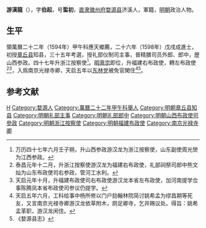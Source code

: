 '''游漢龍'''（{{bd|？||？|catIdx=}}），字'''伯起'''，号'''蜇初'''，[[直隶|直隶]][[徽州府|徽州府]][[婺源县|婺源县]]济溪人，軍籍，[[明朝|明朝]]政治人物。

== 生平 ==
領萬曆二十二年（1594年）甲午科應天鄉薦，二十六年（1598年）戊戌成進士，初授[[章丘县|章丘县]]知县，三十五年考選，授礼部仪制司主事，晉精膳司员外郎、郎中，歴山西参政。四十七年升浙江按察使<ref>万历四十七年六月壬子朔，升山西参政游汉龙为浙江按察使，山东副使周光爕为江西参政。</ref>。[[明熹宗|明熹宗]]即位，升福建右布政使，轉左布政使<ref>泰昌元年十二月，升浙江按察使游汉龙为福建右布政使，礼部祠祭司郎中熊文灿为山东布政使司右参政，管河工水利。</ref><ref>天启元年十月，升福建布政使司右布政使游汉龙本省左布政使，加河南提学佥事陈腾凤本省布政使司参议仍提学。</ref>，入爲南京光禄寺卿，天启五年以[[东林党|东林党]]被免官閑住<ref>天启五年六月，工科给事中杨所修以门户劾翰林院简讨姚希孟为缪昌期等死友，又言南京光禄寺卿游汉龙依草附木，厕足卿寺，乞并赐议处。得旨：姚希孟革职，游汉龙闲住。</ref><ref>《婺源县志》</ref>。

==参考文献==
{{reflist}}

{{萬曆二十六年戊戌科殿試金榜}}

{{Authority control}}

{{DEFAULTSORT:}}
[[Category:游姓|H]]
[[Category:婺源人|Category:婺源人]]
[[Category:萬曆二十二年甲午科舉人|Category:萬曆二十二年甲午科舉人]]
[[Category:明朝章丘县知县|Category:明朝章丘县知县]]
[[Category:明朝礼部主事|Category:明朝礼部主事]]
[[Category:明朝礼部郎中|Category:明朝礼部郎中]]
[[Category:明朝山西布政使司參政|Category:明朝山西布政使司參政]]
[[Category:明朝浙江按察使|Category:明朝浙江按察使]]
[[Category:明朝福建布政使|Category:明朝福建布政使]]
[[Category:南京光禄寺卿|Category:南京光禄寺卿]]